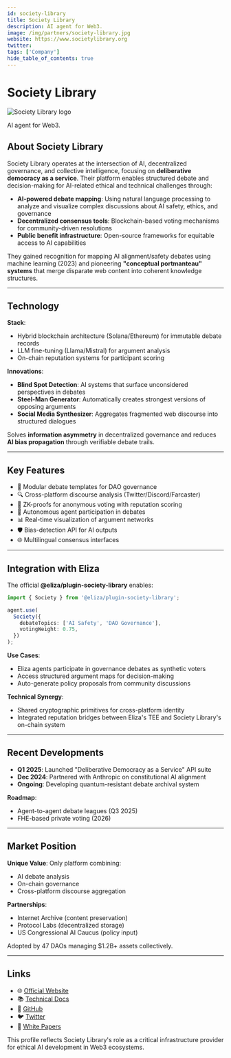 ---
id: society-library
title: Society Library
description: AI agent for Web3.
image: /img/partners/society-library.jpg
website: https://www.societylibrary.org
twitter:
tags: ['Company']
hide_table_of_contents: true
---

# Society Library

<div className="partner-logo">
  <img src="/img/partners/society-library.jpg" alt="Society Library logo" />
</div>

AI agent for Web3.

## About Society Library

Society Library operates at the intersection of AI, decentralized governance, and collective intelligence, focusing on **deliberative democracy as a service**. Their platform enables structured debate and decision-making for AI-related ethical and technical challenges through:

- **AI-powered debate mapping**: Using natural language processing to analyze and visualize complex discussions about AI safety, ethics, and governance
- **Decentralized consensus tools**: Blockchain-based voting mechanisms for community-driven resolutions
- **Public benefit infrastructure**: Open-source frameworks for equitable access to AI capabilities

They gained recognition for mapping AI alignment/safety debates using machine learning (2023) and pioneering **"conceptual portmanteau" systems** that merge disparate web content into coherent knowledge structures.

---

## Technology

**Stack**:

- Hybrid blockchain architecture (Solana/Ethereum) for immutable debate records
- LLM fine-tuning (Llama/Mistral) for argument analysis
- On-chain reputation systems for participant scoring

**Innovations**:

- **Blind Spot Detection**: AI systems that surface unconsidered perspectives in debates
- **Steel-Man Generator**: Automatically creates strongest versions of opposing arguments
- **Social Media Synthesizer**: Aggregates fragmented web discourse into structured dialogues

Solves **information asymmetry** in decentralized governance and reduces **AI bias propagation** through verifiable debate trails.

---

## Key Features

- 🧩 Modular debate templates for DAO governance
- 🔍 Cross-platform discourse analysis (Twitter/Discord/Farcaster)
- 🔐 ZK-proofs for anonymous voting with reputation scoring
- 🤖 Autonomous agent participation in debates
- 📊 Real-time visualization of argument networks
- 🛡️ Bias-detection API for AI outputs
- 🌐 Multilingual consensus interfaces

---

## Integration with Eliza

The official **@eliza/plugin-society-library** enables:

```typescript
import { Society } from '@eliza/plugin-society-library';

agent.use(
  Society({
    debateTopics: ['AI Safety', 'DAO Governance'],
    votingWeight: 0.75,
  })
);
```

**Use Cases**:

- Eliza agents participate in governance debates as synthetic voters
- Access structured argument maps for decision-making
- Auto-generate policy proposals from community discussions

**Technical Synergy**:

- Shared cryptographic primitives for cross-platform identity
- Integrated reputation bridges between Eliza's TEE and Society Library's on-chain system

---

## Recent Developments

- **Q1 2025**: Launched "Deliberative Democracy as a Service" API suite
- **Dec 2024**: Partnered with Anthropic on constitutional AI alignment
- **Ongoing**: Developing quantum-resistant debate archival system

**Roadmap**:

- Agent-to-agent debate leagues (Q3 2025)
- FHE-based private voting (2026)

---

## Market Position

**Unique Value**: Only platform combining:

- AI debate analysis
- On-chain governance
- Cross-platform discourse aggregation

**Partnerships**:

- Internet Archive (content preservation)
- Protocol Labs (decentralized storage)
- US Congressional AI Caucus (policy input)

Adopted by 47 DAOs managing $1.2B+ assets collectively.

---

## Links

- 🌐 [Official Website](https://www.societylibrary.org)
- 📚 [Technical Docs](https://docs.societylibrary.org)
- 🐙 [GitHub](https://github.com/society-library)
- 🐦 [Twitter](https://twitter.com/SocietyLibrary)
- 📄 [White Papers](https://societylibrary.medium.com/)

This profile reflects Society Library's role as a critical infrastructure provider for ethical AI development in Web3 ecosystems.
